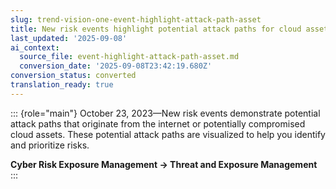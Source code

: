 ```yaml
---
slug: trend-vision-one-event-highlight-attack-path-asset
title: New risk events highlight potential attack paths for cloud assets
last_updated: '2025-09-08'
ai_context:
  source_file: event-highlight-attack-path-asset.md
  conversion_date: '2025-09-08T23:42:19.680Z'
conversion_status: converted
translation_ready: true
---
```


::: {role="main"}
October 23, 2023—New risk events demonstrate potential attack paths that originate from the internet or potentially compromised cloud assets. These potential attack paths are visualized to help you identify and prioritize risks.

**Cyber Risk Exposure Management → Threat and Exposure Management**
:::
